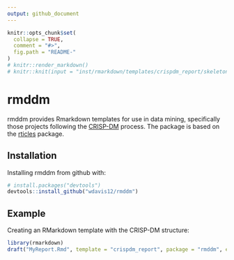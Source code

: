 ```yaml
---
output: github_document
---
```


<!-- README.md is generated from README.Rmd. Please edit that file -->

```r
knitr::opts_chunk$set(
  collapse = TRUE,
  comment = "#>",
  fig.path = "README-"
)
# knitr::render_markdown()
# knitr::knit(input = "inst/rmarkdown/templates/crispdm_report/skeleton/skeleton.Rmd", output = "CRISP-DM.md")
```

# rmddm

rmddm provides Rmarkdown templates for use in data mining, specifically those projects following the [CRISP-DM](https://en.wikipedia.org/wiki/Cross-industry_standard_process_for_data_mining) process. The package is based on the [rticles](https://github.com/rstudio/rticles) package.

## Installation

Installing rmddm from github with:

```r
# install.packages("devtools")
devtools::install_github("wdavis12/rmddm")
```

## Example

Creating an RMarkdown template with the CRISP-DM structure:

```r
library(rmarkdown)
draft("MyReport.Rmd", template = "crispdm_report", package = "rmddm", edit=FALSE)
```